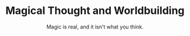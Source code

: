 ---
title: "Magical Thought and Worldbuilding"
slug: magical-reasoning
cover_image: ../../src/images/eyes.jpg
subtitle: Magic is real, and it isn't what you think.
---